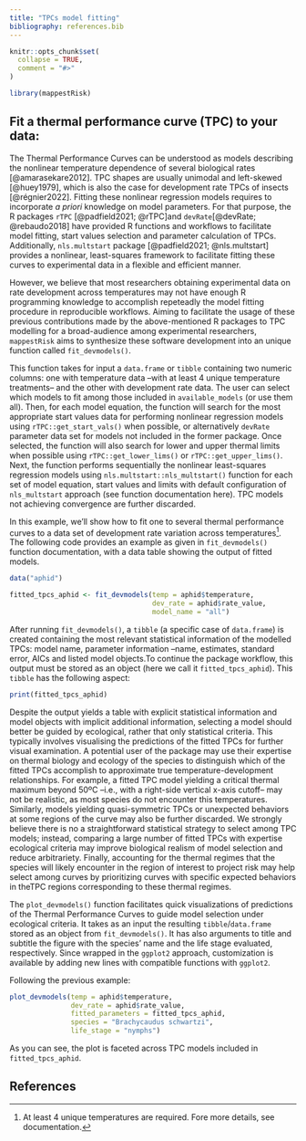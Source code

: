 ```yaml
---
title: "TPCs model fitting"
bibliography: references.bib
---
```


```r
knitr::opts_chunk$set(
  collapse = TRUE,
  comment = "#>"
)
```

```r
library(mappestRisk)
```

## Fit a thermal performance curve (TPC) to your data:

The Thermal Performance Curves can be understood as models describing the nonlinear temperature dependence of several biological rates [@amarasekare2012]. TPC shapes are usually unimodal and left-skewed [@huey1979], which is also the case for development rate TPCs of insects [@régnier2022]. Fitting these nonlinear regression models requires to incorporate *a priori* knowledge on model parameters. For that purpose, the R packages `rTPC` [@padfield2021; @rTPC]and `devRate`[@devRate; @rebaudo2018] have provided R functions and workflows to facilitate model fitting, start values selection and parameter calculation of TPCs. Additionally, `nls.multstart` package [@padfield2021; @nls.multstart] provides a nonlinear, least-squares framework to facilitate fitting these curves to experimental data in a flexible and efficient manner.

However, we believe that most researchers obtaining experimental data on rate development across temperatures may not have enough R programming knowledge to accomplish repeteadly the model fitting procedure in reproducible workflows. Aiming to facilitate the usage of these previous contributions made by the above-mentioned R packages to TPC modelling for a broad-audience among experimental researchers, `mappestRisk` aims to synthesize these software development into an unique function called `fit_devmodels()`.

This function takes for input a `data.frame` or `tibble` containing two numeric columns: one with temperature data –with at least 4 unique temperature treatments– and the other with development rate data. The user can select which models to fit among those included in `available_models` (or use them all). Then, for each model equation, the function will search for the most appropriate start values data for performing nonlinear regression models using `rTPC::get_start_vals()` when possible, or alternatively `devRate` parameter data set for models not included in the former package. Once selected, the function will also search for lower and upper thermal limits when possible using `rTPC::get_lower_lims()` or `rTPC::get_upper_lims()`. Next, the function performs sequentially the nonlinear least-squares regression models using `nls.multstart::nls_multstart()` function for each set of model equation, start values and limits with default configuration of `nls_multstart` approach (see function documentation here). TPC models not achieving convergence are further discarded.

In this example, we'll show how to fit one to several thermal performance curves to a data set of development rate variation across temperatures[^1]. The following code provides an example as given in `fit_devmodels()` function documentation, with a data table showing the output of fitted models.

[^1]: At least 4 unique temperatures are required. Fore more details, see documentation.

```r
data("aphid")

fitted_tpcs_aphid <- fit_devmodels(temp = aphid$temperature,
                                   dev_rate = aphid$rate_value,
                                   model_name = "all")

```

After running `fit_devmodels()`, a `tibble` (a specific case of `data.frame`) is created containing the most relevant statistical information of the modelled TPCs: model name, parameter information –name, estimates, standard error, AICs and listed model objects.To continue the package workflow, this output must be stored as an object (here we call it `fitted_tpcs_aphid`). This `tibble` has the following aspect:

```r
print(fitted_tpcs_aphid)
```

Despite the output yields a table with explicit statistical information and model objects with implicit additional information, selecting a model should better be guided by ecological, rather that only statistical criteria. This typically involves visualising the predictions of the fitted TPCs for further visual examination. A potential user of the package may use their expertise on thermal biology and ecology of the species to distinguish which of the fitted TPCs accomplish to approximate true temperature-development relationships. For example, a fitted TPC model yielding a critical thermal maximum beyond 50ºC –i.e., with a right-side vertical x-axis cutoff– may not be realistic, as most species do not encounter this temperatures. Similarly, models yielding quasi-symmetric TPCs or unexpected behaviors at some regions of the curve may also be further discarded. We strongly believe there is no a straightforward statistical strategy to select among TPC models; instead, comparing a large number of fitted TPCs with expertise ecological criteria may improve biological realism of model selection and reduce arbitrariety. Finally, accounting for the thermal regimes that the species will likely encounter in the region of interest to project risk may help select among curves by prioritizing curves with specific expected behaviors in theTPC regions corresponding to these thermal regimes.

The `plot_devmodels()` function facilitates quick visualizations of predictions of the Thermal Performance Curves to guide model selection under ecological criteria. It takes as an input the resulting `tibble`/`data.frame` stored as an object from `fit_devmodels()`. It has also arguments to title and subtitle the figure with the species' name and the life stage evaluated, respectively. Since wrapped in the `ggplot2` approach, customization is available by adding new lines with compatible functions with `ggplot2`.

Following the previous example:

```r
plot_devmodels(temp = aphid$temperature,
               dev_rate = aphid$rate_value,
               fitted_parameters = fitted_tpcs_aphid,
               species = "Brachycaudus schwartzi",
               life_stage = "nymphs")
```

As you can see, the plot is faceted across TPC models included in `fitted_tpcs_aphid`.

## References
